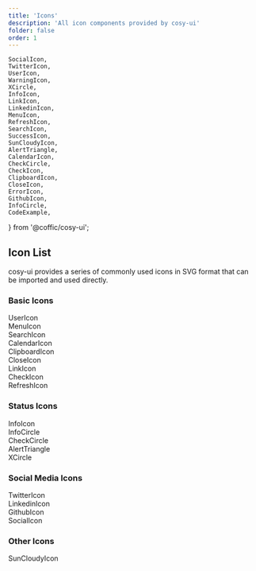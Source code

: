 ```yaml
---
title: 'Icons'
description: 'All icon components provided by cosy-ui'
folder: false
order: 1
---
```


    SocialIcon,
    TwitterIcon,
    UserIcon,
    WarningIcon,
    XCircle,
    InfoIcon,
    LinkIcon,
    LinkedinIcon,
    MenuIcon,
    RefreshIcon,
    SearchIcon,
    SuccessIcon,
    SunCloudyIcon,
    AlertTriangle,
    CalendarIcon,
    CheckCircle,
    CheckIcon,
    ClipboardIcon,
    CloseIcon,
    ErrorIcon,
    GithubIcon,
    InfoCircle,
    CodeExample,
} from '@coffic/cosy-ui';

## Icon List

cosy-ui provides a series of commonly used icons in SVG format that can be imported and used directly.

### Basic Icons

<div class="cosy:grid cosy:grid-cols-2 cosy:md:grid-cols-3 cosy:lg:grid-cols-4 cosy:gap-4">
  <div class="cosy:flex cosy:flex-col cosy:items-center cosy:p-4 cosy:border cosy:rounded-lg">
    <UserIcon class="cosy:w-8 cosy:h-8" />
    <span class="cosy:mt-2">UserIcon</span>
  </div>
  <div class="cosy:flex cosy:flex-col cosy:items-center cosy:p-4 cosy:border cosy:rounded-lg">
    <MenuIcon class="cosy:w-8 cosy:h-8" />
    <span class="cosy:mt-2">MenuIcon</span>
  </div>
  <div class="cosy:flex cosy:flex-col cosy:items-center cosy:p-4 cosy:border cosy:rounded-lg">
    <SearchIcon class="cosy:w-8 cosy:h-8" />
    <span class="cosy:mt-2">SearchIcon</span>
  </div>
  <div class="cosy:flex cosy:flex-col cosy:items-center cosy:p-4 cosy:border cosy:rounded-lg">
    <CalendarIcon class="cosy:w-8 cosy:h-8" />
    <span class="cosy:mt-2">CalendarIcon</span>
  </div>
  <div class="cosy:flex cosy:flex-col cosy:items-center cosy:p-4 cosy:border cosy:rounded-lg">
    <ClipboardIcon class="cosy:w-8 cosy:h-8" />
    <span class="cosy:mt-2">ClipboardIcon</span>
  </div>
  <div class="cosy:flex cosy:flex-col cosy:items-center cosy:p-4 cosy:border cosy:rounded-lg">
    <CloseIcon class="cosy:w-8 cosy:h-8" />
    <span class="cosy:mt-2">CloseIcon</span>
  </div>
  <div class="cosy:flex cosy:flex-col cosy:items-center cosy:p-4 cosy:border cosy:rounded-lg">
    <LinkIcon class="cosy:w-8 cosy:h-8" />
    <span class="cosy:mt-2">LinkIcon</span>
  </div>
  <div class="cosy:flex cosy:flex-col cosy:items-center cosy:p-4 cosy:border cosy:rounded-lg">
    <CheckIcon class="cosy:w-8 cosy:h-8" />
    <span class="cosy:mt-2">CheckIcon</span>
  </div>
  <div class="cosy:flex cosy:flex-col cosy:items-center cosy:p-4 cosy:border cosy:rounded-lg">
    <RefreshIcon class="cosy:w-8 cosy:h-8" />
    <span class="cosy:mt-2">RefreshIcon</span>
  </div>
</div>

### Status Icons

<div class="cosy:grid cosy:grid-cols-2 cosy:md:grid-cols-3 cosy:lg:grid-cols-4 cosy:gap-4">
  <div class="cosy:flex cosy:flex-col cosy:items-center cosy:p-4 cosy:border cosy:rounded-lg">
    <InfoIcon class="cosy:w-8 cosy:h-8 cosy:text-info" />
    <span class="cosy:mt-2">InfoIcon</span>
  </div>
  <div class="cosy:flex cosy:flex-col cosy:items-center cosy:p-4 cosy:border cosy:rounded-lg">
    <InfoCircle class="cosy:w-8 cosy:h-8 cosy:text-info" />
    <span class="cosy:mt-2">InfoCircle</span>
  </div>
  <div class="cosy:flex cosy:flex-col cosy:items-center cosy:p-4 cosy:border cosy:rounded-lg">
    <CheckCircle class="cosy:w-8 cosy:h-8 cosy:text-success" />
    <span class="cosy:mt-2">CheckCircle</span>
  </div>
  <div class="cosy:flex cosy:flex-col cosy:items-center cosy:p-4 cosy:border cosy:rounded-lg">
    <AlertTriangle class="cosy:w-8 cosy:h-8 cosy:text-warning" />
    <span class="cosy:mt-2">AlertTriangle</span>
  </div>
  <div class="cosy:flex cosy:flex-col cosy:items-center cosy:p-4 cosy:border cosy:rounded-lg">
    <XCircle class="cosy:w-8 cosy:h-8 cosy:text-error" />
    <span class="cosy:mt-2">XCircle</span>
  </div>
</div>

### Social Media Icons

<div class="cosy:grid cosy:grid-cols-2 cosy:md:grid-cols-3 cosy:lg:grid-cols-4 cosy:gap-4">
  <div class="cosy:flex cosy:flex-col cosy:items-center cosy:p-4 cosy:border cosy:rounded-lg">
    <TwitterIcon class="cosy:w-8 cosy:h-8 cosy:text-primary" />
    <span class="cosy:mt-2">TwitterIcon</span>
  </div>
  <div class="cosy:flex cosy:flex-col cosy:items-center cosy:p-4 cosy:border cosy:rounded-lg">
    <LinkedinIcon class="cosy:w-8 cosy:h-8 cosy:text-primary" />
    <span class="cosy:mt-2">LinkedinIcon</span>
  </div>
  <div class="cosy:flex cosy:flex-col cosy:items-center cosy:p-4 cosy:border cosy:rounded-lg">
    <GithubIcon class="cosy:w-8 cosy:h-8 cosy:text-primary" />
    <span class="cosy:mt-2">GithubIcon</span>
  </div>
  <div class="cosy:flex cosy:flex-col cosy:items-center cosy:p-4 cosy:border cosy:rounded-lg">
    <SocialIcon class="cosy:w-8 cosy:h-8 cosy:text-primary" />
    <span class="cosy:mt-2">SocialIcon</span>
  </div>
</div>

### Other Icons

<div class="cosy:grid cosy:grid-cols-2 cosy:md:grid-cols-3 cosy:lg:grid-cols-4 cosy:gap-4">
  <div class="cosy:flex cosy:flex-col cosy:items-center cosy:p-4 cosy:border cosy:rounded-lg">
    <SunCloudyIcon class="cosy:w-8 cosy:h-8 cosy:text-warning" />
    <span class="cosy:mt-2">SunCloudyIcon</span>
  </div>
</div>
